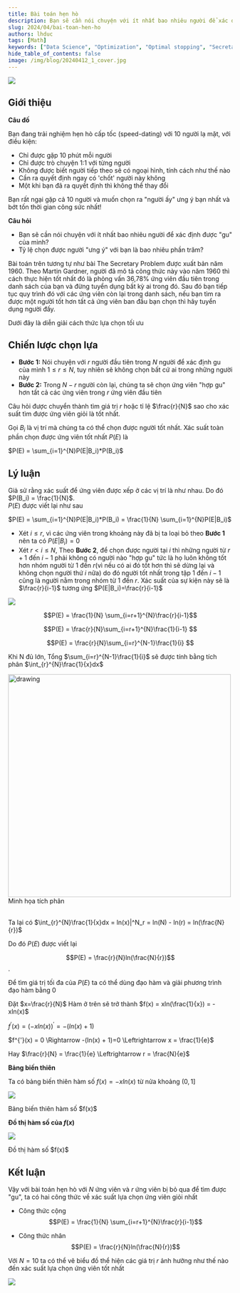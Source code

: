 ```yaml
---
title: Bài toán hẹn hò
description: Bạn sẽ cần nói chuyện với ít nhất bao nhiêu người để xác định được "gu" của mình?
slug: 2024/04/bai-toan-hen-ho
authors: lhduc
tags: [Math]
keywords: ["Data Science", "Optimization", "Optimal stopping", "Secretary Problem"]
hide_table_of_contents: false
image: /img/blog/20240412_1_cover.jpg
---
```


![](../assets/006-bai-toan-hen-ho/cover.jpg)

## Giới thiệu

**Câu đố**

Bạn đang trải nghiệm hẹn hò cấp tốc (speed-dating) với 10 người lạ mặt, với điều kiện:

- Chỉ được gặp 10 phút mỗi người
- Chỉ được trò chuyện 1:1 với từng người
- Không được biết người tiếp theo sẽ có ngoại hình, tính cách như thế nào
- Cần ra quyết định ngay có 'chốt' người này không
- Một khi bạn đã ra quyết định thì không thể thay đổi

Bạn rất ngại gặp cả 10 người và muốn chọn ra "người ấy" ưng ý bạn nhất và bớt tốn thời gian công sức nhất!

**Câu hỏi**

- Bạn sẽ cần nói chuyện với ít nhất bao nhiêu người để xác định được "gu" của mình?
- Tỷ lệ chọn được người "ưng ý" với bạn là bao nhiêu phần trăm?


Bài toán trên tương tự như bài The Secretary Problem được xuất bản năm 1960.
Theo Martin Gardner, người đã mô tả công thức này vào năm 1960 thì cách thực hiện tốt nhất đó là phỏng vấn 
36,78% ứng viên đầu tiên trong danh sách của bạn và đừng tuyển dụng bất kỳ ai trong đó. 
Sau đó bạn tiếp tục quy trình đó với các ứng viên còn lại trong danh sách, nếu bạn tìm ra được một người tốt hơn tất cả 
ứng viên ban đầu bạn chọn thì hãy tuyển dụng người đấy.

Dưới đây là diễn giải cách thức lựa chọn tối ưu

## Chiến lược chọn lựa

- **Bước 1:** Nói chuyện với $r$ người đầu tiên trong $N$ người để xác định gu của mình $1 \le r \le N$, tuy nhiên sẽ không chọn bất cứ ai trong những người này
- **Bước 2:** Trong $N-r$ người còn lại, chúng ta sẽ chọn ứng viên "hợp gu" hơn tất cả các ứng viên trong $r$ ứng viên đầu tiên

Câu hỏi được chuyển thành tìm giá trị $r$ hoặc tỉ lệ $\frac{r}{N}$ sao cho xác suất tìm được ứng viên giỏi là tốt nhất.

Gọi $B_i$ là vị trí mà chúng ta có thể chọn được người tốt nhất. Xác suất toàn phần chọn được ứng viên tốt nhất $P(E)$ là

$P(E) = \sum_{i=1}^{N}P(E|B_i)*P(B_i)$ 


## Lý luận 

Giả sử rằng xác suất để ứng viên được xếp ở các vị trí là như nhau. Do đó $P(B_i) = \frac{1}{N}$. \
$P(E)$ được viết lại như sau 

$P(E) = \sum_{i=1}^{N}P(E|B_i)*P(B_i) = \frac{1}{N} \sum_{i=1}^{N}P(E|B_i)$ 

- Xét $i \le r$, vì các ứng viên trong khoảng này đã bị ta loại bỏ theo **Bước 1** nên ta có $P(E|B_i) = 0$
- Xét $r < i \le N$, Theo **Bước 2**, để chọn được người tại $i$ thì những người từ $r+1$ đến $i-1$ phải không có người nào "hợp gu" tức là họ luôn 
không tốt hơn nhóm người từ 1 đến $r$(vì nếu có ai đó tốt hơn thì sẽ dừng lại và không chọn người thứ $i$ nữa) do đó người tốt nhất trong tập 1 đến $i-1$ cũng là 
người nằm trong nhóm từ 1 đến $r$. Xác suất của sự kiện này sẽ là $\frac{r}{i-1}$
tương ứng $P(E|B_i)=\frac{r}{i-1}$

![](../assets/006-bai-toan-hen-ho/tim_gu.png)

$$P(E) =  \frac{1}{N} \sum_{i=r+1}^{N}\frac{r}{i-1}$$

$$P(E) = \frac{r}{N}\sum_{i=r+1}^{N}\frac{1}{i-1} $$

$$P(E) = \frac{r}{N}\sum_{i=r}^{N-1}\frac{1}{i} $$

Khi N đủ lớn, Tổng $\sum_{i=r}^{N-1}\frac{1}{i}$ sẽ được tính bằng tích phân   $\int_{r}^{N}\frac{1}{x}dx$

<img src="https://upload.wikimedia.org/wikipedia/commons/thumb/6/67/Integral_Test.svg/1280px-Integral_Test.svg.png" alt="drawing" width="500"/>
<figcaption>Minh họa tích phân</figcaption>

\
Ta lại có 
$\int_{r}^{N}\frac{1}{x}dx = ln(x)|^N_r = ln(N) - ln(r) = ln(\frac{N}{r})$

Do đó $P(E)$ được viết lại

$$P(E) = \frac{r}{N}ln(\frac{N}{r})$$.

Để tìm giá trị tối đa của $P(E)$ ta có thể dùng đạo hàm và giải phương trình đạo hàm bằng 0

Đặt $x=\frac{r}{N}$ Hàm ở trên sẽ trở thành $f(x) = xln(\frac{1}{x}) = -xln(x)$

$f^{'}(x) = (-xln(x))^{'} = -(ln(x) + 1)$

$f^{'}(x) = 0 \Rightarrow -(ln(x) + 1)=0 \Leftrightarrow x = \frac{1}{e}$

Hay $\frac{r}{N} = \frac{1}{e} \Leftrightarrow r = \frac{N}{e}$

**Bảng biến thiên**

Ta có bảng biến thiên hàm số $f(x) = -xln(x)$  từ nửa khoảng $(0,1]$

![](../assets/006-bai-toan-hen-ho/bang_bien_thien.png)
<figcaption>Bảng biến thiên hàm số $f(x)$</figcaption>

**Đồ thị hàm số của $f(x)$**

![](../assets/006-bai-toan-hen-ho/do_thi_ham_so.png)
<figcaption>Đồ thị hàm số $f(x)$</figcaption>


## Kết luận

Vậy với bài toán hẹn hò với $N$ ứng viên và $r$ ứng viên bị bỏ qua để tìm được "gu", ta có hai công thức về xác suất lựa chọn
ứng viên giỏi nhất

- Công thức cộng
$$P(E) =  \frac{1}{N} \sum_{i=r+1}^{N}\frac{r}{i-1}$$

- Công thức nhân
$$P(E) = \frac{r}{N}ln(\frac{N}{r})$$

Với $N=10$ ta có thể vẽ biểu đồ thể hiện các giá trị $r$ ảnh hưởng như thế nào đến xác suất lựa chọn ứng viên tốt nhất

![](../assets/006-bai-toan-hen-ho/output.png)